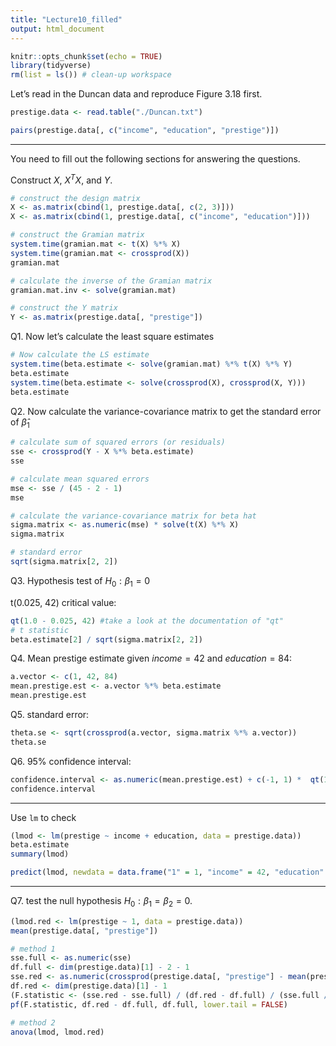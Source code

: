 ```yaml
---
title: "Lecture10_filled"
output: html_document
---
```


```r
knitr::opts_chunk$set(echo = TRUE)
library(tidyverse)
rm(list = ls()) # clean-up workspace
```

Let's read in the Duncan data and reproduce Figure 3.18 first.

```r
prestige.data <- read.table("./Duncan.txt")

pairs(prestige.data[, c("income", "education", "prestige")])

```

-------------------------------------

You need to fill out the following sections for answering the questions.



Construct $X$, $X^TX$, and $Y$.

```r
# construct the design matrix
X <- as.matrix(cbind(1, prestige.data[, c(2, 3)]))
X <- as.matrix(cbind(1, prestige.data[, c("income", "education")]))

# construct the Gramian matrix
system.time(gramian.mat <- t(X) %*% X)
system.time(gramian.mat <- crossprod(X))
gramian.mat

# calculate the inverse of the Gramian matrix
gramian.mat.inv <- solve(gramian.mat)

# construct the Y matrix
Y <- as.matrix(prestige.data[, "prestige"])
```

Q1. Now let's calculate the least square estimates

```r
# Now calculate the LS estimate
system.time(beta.estimate <- solve(gramian.mat) %*% t(X) %*% Y)
beta.estimate
system.time(beta.estimate <- solve(crossprod(X), crossprod(X, Y)))
beta.estimate
```

Q2. Now calculate the variance-covariance matrix to get the standard error of $\hat{\beta}_1$

```r
# calculate sum of squared errors (or residuals)
sse <- crossprod(Y - X %*% beta.estimate)
sse

# calculate mean squared errors
mse <- sse / (45 - 2 - 1)
mse

# calculate the variance-covariance matrix for beta hat
sigma.matrix <- as.numeric(mse) * solve(t(X) %*% X)
sigma.matrix

# standard error
sqrt(sigma.matrix[2, 2])
```

Q3. Hypothesis test of $H_0: \beta_1 = 0$

t(0.025, 42) critical value:

```r
qt(1.0 - 0.025, 42) #take a look at the documentation of "qt"
# t statistic
beta.estimate[2] / sqrt(sigma.matrix[2, 2])
```

Q4. Mean prestige estimate given $income = 42$ and $education = 84$:

```r
a.vector <- c(1, 42, 84)
mean.prestige.est <- a.vector %*% beta.estimate
mean.prestige.est
```

Q5. standard error:

```r
theta.se <- sqrt(crossprod(a.vector, sigma.matrix %*% a.vector))
theta.se
```

Q6. 95% confidence interval:

```r
confidence.interval <- as.numeric(mean.prestige.est) + c(-1, 1) *  qt(1.0 - 0.025, 42) * as.numeric(theta.se)
confidence.interval
```


---------------------------------------------------------

Use `lm` to check

```r
(lmod <- lm(prestige ~ income + education, data = prestige.data))
beta.estimate
summary(lmod)

predict(lmod, newdata = data.frame("1" = 1, "income" = 42, "education" = 84), interval = "confidence")
```


---------------------------------------------------------

Q7. test the null hypothesis $H_0: \beta_1 = \beta_2 = 0$.

```r
(lmod.red <- lm(prestige ~ 1, data = prestige.data))
mean(prestige.data[, "prestige"])

# method 1
sse.full <- as.numeric(sse)
df.full <- dim(prestige.data)[1] - 2 - 1
sse.red <- as.numeric(crossprod(prestige.data[, "prestige"] - mean(prestige.data[, "prestige"])))
df.red <- dim(prestige.data)[1] - 1
(F.statistic <- (sse.red - sse.full) / (df.red - df.full) / (sse.full / df.full))
pf(F.statistic, df.red - df.full, df.full, lower.tail = FALSE)

# method 2
anova(lmod, lmod.red)
```